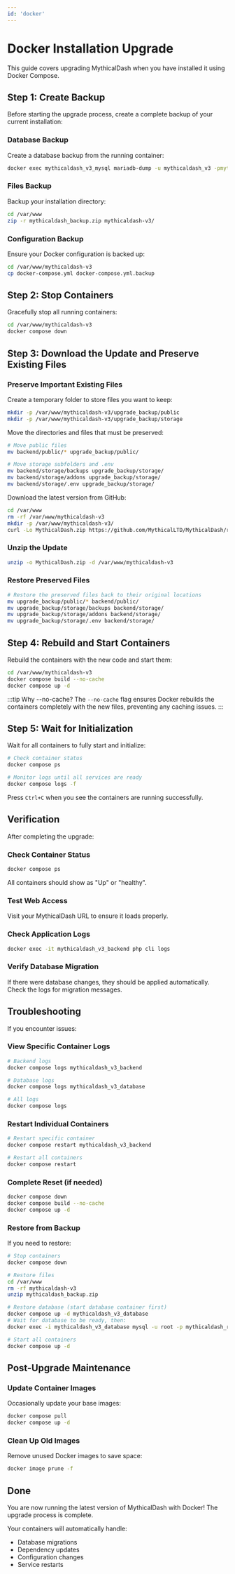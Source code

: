 ```yaml
---
id: 'docker'
---
```


# Docker Installation Upgrade

This guide covers upgrading MythicalDash when you have installed it using Docker Compose.

## Step 1: Create Backup

Before starting the upgrade process, create a complete backup of your current installation:

### Database Backup
Create a database backup from the running container:

```bash
docker exec mythicaldash_v3_mysql mariadb-dump -u mythicaldash_v3 -pmythicaldash_v3_password mythicaldash_v3 > mythicaldash_backup.sql
```

### Files Backup
Backup your installation directory:

```bash
cd /var/www
zip -r mythicaldash_backup.zip mythicaldash-v3/
```

### Configuration Backup
Ensure your Docker configuration is backed up:

```bash
cd /var/www/mythicaldash-v3
cp docker-compose.yml docker-compose.yml.backup
```

## Step 2: Stop Containers

Gracefully stop all running containers:

```bash
cd /var/www/mythicaldash-v3
docker compose down
```

## Step 3: Download the Update and Preserve Existing Files

### Preserve Important Existing Files

Create a temporary folder to store files you want to keep:

```bash
mkdir -p /var/www/mythicaldash-v3/upgrade_backup/public
mkdir -p /var/www/mythicaldash-v3/upgrade_backup/storage
```

Move the directories and files that must be preserved:

```bash
# Move public files
mv backend/public/* upgrade_backup/public/

# Move storage subfolders and .env
mv backend/storage/backups upgrade_backup/storage/
mv backend/storage/addons upgrade_backup/storage/
mv backend/storage/.env upgrade_backup/storage/
```

Download the latest version from GitHub:

```bash
cd /var/www
rm -rf /var/www/mythicaldash-v3
mkdir -p /var/www/mythicaldash-v3/
curl -Lo MythicalDash.zip https://github.com/MythicalLTD/MythicalDash/releases/latest/download/MythicalDash.zip
```

### Unzip the Update

```bash
unzip -o MythicalDash.zip -d /var/www/mythicaldash-v3
```

### Restore Preserved Files

```bash
# Restore the preserved files back to their original locations
mv upgrade_backup/public/* backend/public/
mv upgrade_backup/storage/backups backend/storage/
mv upgrade_backup/storage/addons backend/storage/
mv upgrade_backup/storage/.env backend/storage/
```

## Step 4: Rebuild and Start Containers

Rebuild the containers with the new code and start them:

```bash
cd /var/www/mythicaldash-v3
docker compose build --no-cache
docker compose up -d
```

:::tip Why --no-cache?
The `--no-cache` flag ensures Docker rebuilds the containers completely with the new files, preventing any caching issues.
:::

## Step 5: Wait for Initialization

Wait for all containers to fully start and initialize:

```bash
# Check container status
docker compose ps

# Monitor logs until all services are ready
docker compose logs -f
```

Press `Ctrl+C` when you see the containers are running successfully.

## Verification

After completing the upgrade:

### Check Container Status
```bash
docker compose ps
```

All containers should show as "Up" or "healthy".

### Test Web Access
Visit your MythicalDash URL to ensure it loads properly.

### Check Application Logs
```bash
docker exec -it mythicaldash_v3_backend php cli logs
```

### Verify Database Migration
If there were database changes, they should be applied automatically. Check the logs for migration messages.

## Troubleshooting

If you encounter issues:

### View Specific Container Logs
```bash
# Backend logs
docker compose logs mythicaldash_v3_backend

# Database logs
docker compose logs mythicaldash_v3_database

# All logs
docker compose logs
```

### Restart Individual Containers
```bash
# Restart specific container
docker compose restart mythicaldash_v3_backend

# Restart all containers
docker compose restart
```

### Complete Reset (if needed)
```bash
docker compose down
docker compose build --no-cache
docker compose up -d
```

### Restore from Backup
If you need to restore:

```bash
# Stop containers
docker compose down

# Restore files
cd /var/www
rm -rf mythicaldash-v3
unzip mythicaldash_backup.zip

# Restore database (start database container first)
docker compose up -d mythicaldash_v3_database
# Wait for database to be ready, then:
docker exec -i mythicaldash_v3_database mysql -u root -p mythicaldash_remastered < mythicaldash_backup.sql

# Start all containers
docker compose up -d
```

## Post-Upgrade Maintenance

### Update Container Images
Occasionally update your base images:

```bash
docker compose pull
docker compose up -d
```

### Clean Up Old Images
Remove unused Docker images to save space:

```bash
docker image prune -f
```

## Done

You are now running the latest version of MythicalDash with Docker! The upgrade process is complete.

Your containers will automatically handle:
- Database migrations
- Dependency updates
- Configuration changes
- Service restarts


